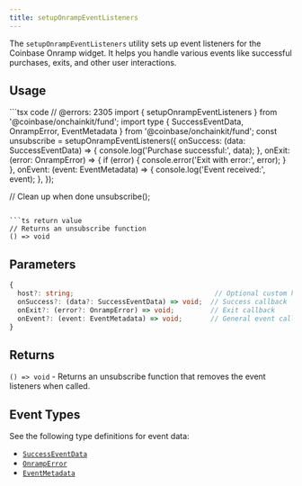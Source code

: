 ```yaml
---
title: setupOnrampEventListeners
---
```



The `setupOnrampEventListeners` utility sets up event listeners for the Coinbase Onramp widget. It helps you handle various events like successful purchases, exits, and other user interactions.

## Usage

<CodeGroup>
```tsx code
// @errors: 2305
import { setupOnrampEventListeners } from '@coinbase/onchainkit/fund';
import type { SuccessEventData, OnrampError, EventMetadata } from '@coinbase/onchainkit/fund';
const unsubscribe = setupOnrampEventListeners({
  onSuccess: (data: SuccessEventData) => {
    console.log('Purchase successful:', data);
  },
  onExit: (error: OnrampError) => {
    if (error) {
      console.error('Exit with error:', error);
    }
  },
  onEvent: (event: EventMetadata) => {
    console.log('Event received:', event);
  },
});

// Clean up when done
unsubscribe();
```

```ts return value
// Returns an unsubscribe function
() => void
```
</CodeGroup>

## Parameters

```typescript
{
  host?: string;                                   // Optional custom host URL
  onSuccess?: (data?: SuccessEventData) => void;  // Success callback
  onExit?: (error?: OnrampError) => void;         // Exit callback
  onEvent?: (event: EventMetadata) => void;       // General event callback
}
```

## Returns

`() => void` - Returns an unsubscribe function that removes the event listeners when called.

## Event Types

See the following type definitions for event data:

- [`SuccessEventData`](/onchainkit/fund/types#successeventdata)
- [`OnrampError`](/onchainkit/fund/types#onramperror)
- [`EventMetadata`](/onchainkit/fund/types#eventmetadata)

